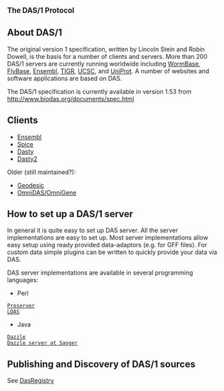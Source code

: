 <big>'''The DAS/1 Protocol'''</big>


== About DAS/1 ==

The original version 1 specification, written by Lincoln Stein and Robin Dowell, is the basis for a number of clients and servers. More than 200 DAS/1 servers are currently running worldwide including [http://www.wormbase.org/ WormBase], [http://www.flybase.org/ FlyBase], [http://www.ensembl.org/ Ensembl], [http://www.tigr.org/ TIGR],  [http://genome.ucsc.edu/ UCSC], and [http://www.ebi.ac.uk/das-srv/uniprot/das UniProt]. A number of websites and software applications are based on DAS.


The DAS/1 specification is currently available in version 1.53 from
http://www.biodas.org/documents/spec.html

== Clients ==

* [http://www.ensembl.org/info/data/external_data/das/ensembl_das.html Ensembl]
* [http://www.efamily.org.uk/software/dasclients/spice/ Spice]
* [http://www.ebi.ac.uk/das-srv/uniprot/dasty/content?ID=:dis=BioSapiens Dasty]
* [http://www.ebi.ac.uk/~rafael/pre_dasty2/ Dasty2]

Older (still maintained?):
* [http://biodas.org/geodesic/ Geodesic]
* [http://sourceforge.net/project/showfiles.php?group_id=28453&release_id=60810 OmniDAS/OmniGene]

== How to set up a DAS/1 server ==

In general it is quite easy to set up DAS server. All the server implementations are easy to set up.
Most server implementations allow easy setup using ready provided data-adaptors (e.g. for GFF files).
For custom data simple plugins can be written to quickly provide your data via DAS.

DAS server implementations are available in several programming languages:

* Perl
 [http://www.sanger.ac.uk/Software/analysis/proserver/ Proserver]
 [http://biodas.org/servers/LDAS.html LDAS]

* Java
 [http://www.derkholm.net/thomas/dazzle/ Dazzle]
 [http://servlet.sanger.ac.uk:8080/das/ Dazzle server at Sanger]

== Publishing and Discovery of DAS/1 sources ==

See [[DasRegistry]]